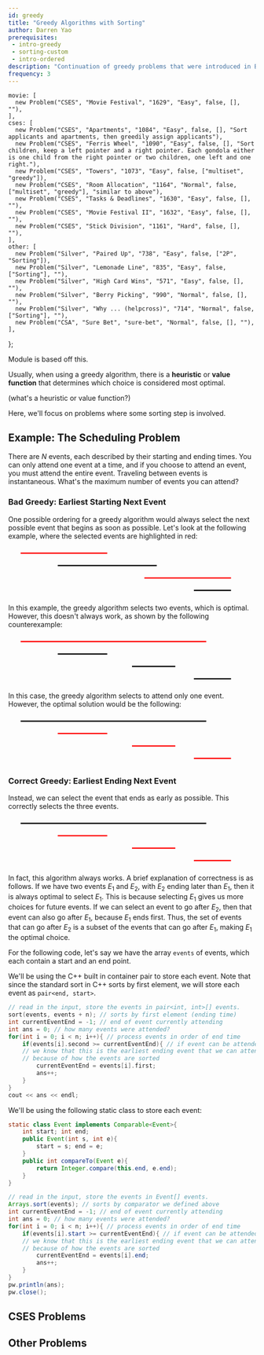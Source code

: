 ```yaml
---
id: greedy
title: "Greedy Algorithms with Sorting"
author: Darren Yao
prerequisites: 
 - intro-greedy
 - sorting-custom
 - intro-ordered
description: "Continuation of greedy problems that were introduced in Bronze."
frequency: 3
---
```



    movie: [
      new Problem("CSES", "Movie Festival", "1629", "Easy", false, [], ""),
    ],
    cses: [
      new Problem("CSES", "Apartments", "1084", "Easy", false, [], "Sort applicants and apartments, then greedily assign applicants"),
      new Problem("CSES", "Ferris Wheel", "1090", "Easy", false, [], "Sort children, keep a left pointer and a right pointer. Each gondola either is one child from the right pointer or two children, one left and one right."),
      new Problem("CSES", "Towers", "1073", "Easy", false, ["multiset", "greedy"]),
      new Problem("CSES", "Room Allocation", "1164", "Normal", false, ["multiset", "greedy"], "similar to above"),
      new Problem("CSES", "Tasks & Deadlines", "1630", "Easy", false, [], ""),
      new Problem("CSES", "Movie Festival II", "1632", "Easy", false, [], ""),
      new Problem("CSES", "Stick Division", "1161", "Hard", false, [], ""),
    ],
    other: [
      new Problem("Silver", "Paired Up", "738", "Easy", false, ["2P", "Sorting"]),
      new Problem("Silver", "Lemonade Line", "835", "Easy", false, ["Sorting"], ""),
      new Problem("Silver", "High Card Wins", "571", "Easy", false, [], ""),
      new Problem("Silver", "Berry Picking", "990", "Normal", false, [], ""),
      new Problem("Silver", "Why ... (helpcross)", "714", "Normal", false, ["Sorting"], ""),
      new Problem("CSA", "Sure Bet", "sure-bet", "Normal", false, [], ""),
    ],
};

<!-- new Problem("Silver", "Rest Stops", "810", "?", false, [], ""), -->
<!-- new Problem("CF", "Did you Mean...", "contest/860/problem/A", "?", false, [], ""), -->
<!-- new Problem("CF", "Bus", "contest/864/problem/C", "?", false, [], ""), -->
<!-- new Problem("CF", "Permutation", "contest/864/problem/D", "?", false, [], ""), -->
<!--   new Problem("CF", "New Year and Three Musketeers", "contest/611/problem/E", "Hard", false, [], "needs maps"), -->

<Resources>
  <Resource source="IUSACO" title="9 - Greedy Algorithms">Module is based off this.</Resource>
  <Resource source="CPH" title="6 - Greedy Algorithms" starred></Resource>
  <Resource source="PAPS" title="8 - Greedy Algorithms"></Resource>
  <Resource source="CPC" title="5 - Greedy Algorithms" url="05_greedy_algorithms"></Resource>
</Resources>

<br />

Usually, when using a greedy algorithm, there is a **heuristic** or **value function** that determines which choice is considered most optimal. 

(what's a heuristic or value function?)

<IncompleteSection />

Here, we'll focus on problems where some sorting step is involved.

## Example: The Scheduling Problem

<Problems problems={problems.movie} />

There are $N$ events, each described by their starting and ending times. You can only attend one event at a time, and if you choose to attend an event, you must attend the entire event. Traveling between events is instantaneous. What's the maximum number of events you can attend?

### Bad Greedy: Earliest Starting Next Event

One possible ordering for a greedy algorithm would always select the next possible event that begins as soon as possible. Let's look at the following example, where the selected events are highlighted in red:

<svg viewBox="0 0 200 40">
  <line x1="10" y1="5" x2="80" y2="5" style="stroke:rgb(255,0,0);stroke-width:1" />
  <line x1="40" y1="15" x2="120" y2="15" style="stroke:rgb(0,0,0);stroke-width:1" />
  <line x1="110" y1="25" x2="180" y2="25" style="stroke:rgb(255,0,0);stroke-width:1" />
  <line x1="150" y1="35" x2="180" y2="35" style="stroke:rgb(0,0,0);stroke-width:1" />
</svg>

In this example, the greedy algorithm selects two events, which is optimal. However, this doesn't always work, as shown by the following counterexample:

<svg viewBox="0 0 200 40">
  <line x1="10" y1="5" x2="160" y2="5" style="stroke:rgb(255,0,0);stroke-width:1" />
  <line x1="40" y1="15" x2="80" y2="15" style="stroke:rgb(0,0,0);stroke-width:1" />
  <line x1="100" y1="25" x2="135" y2="25" style="stroke:rgb(0,0,0);stroke-width:1" />
  <line x1="150" y1="35" x2="180" y2="35" style="stroke:rgb(0,0,0);stroke-width:1" />
</svg>

In this case, the greedy algorithm selects to attend only one event. However, the optimal solution would be the following:

<svg viewBox="0 0 200 40">
  <line x1="10" y1="5" x2="160" y2="5" style="stroke:rgb(0,0,0);stroke-width:1" />
  <line x1="40" y1="15" x2="80" y2="15" style="stroke:rgb(255,0,0);stroke-width:1" />
  <line x1="100" y1="25" x2="135" y2="25" style="stroke:rgb(255,0,0);stroke-width:1" />
  <line x1="150" y1="35" x2="180" y2="35" style="stroke:rgb(255,0,0);stroke-width:1" />
</svg>

### Correct Greedy: Earliest Ending Next Event

Instead, we can select the event that ends as early as possible. This correctly selects the three events.

<svg viewBox="0 0 200 40">
  <line x1="10" y1="5" x2="160" y2="5" style="stroke:rgb(0,0,0);stroke-width:1" />
  <line x1="40" y1="15" x2="80" y2="15" style="stroke:rgb(255,0,0);stroke-width:1" />
  <line x1="100" y1="25" x2="135" y2="25" style="stroke:rgb(255,0,0);stroke-width:1" />
  <line x1="150" y1="35" x2="180" y2="35" style="stroke:rgb(255,0,0);stroke-width:1" />
</svg>

In fact, this algorithm always works. A brief explanation of correctness is as follows. If we have two events $E_1$ and $E_2$, with $E_2$ ending later than $E_1$, then it is always optimal to select $E_1$. This is because selecting $E_1$ gives us more choices for future events. If we can select an event to go after $E_2$, then that event can also go after $E_1$, because $E_1$ ends first. Thus, the set of events that can go after $E_2$ is a subset of the events that can go after $E_1$, making $E_1$ the optimal choice.

For the following code, let's say we have the array `events` of events, which each contain a start and an end point. 

<LanguageSection>

<CPPSection>

We'll be using the C++ built in container pair to store each event. Note that since the standard sort in C++ sorts by first element, we will store each event as `pair<end, start>`. 

```cpp
// read in the input, store the events in pair<int, int>[] events.
sort(events, events + n); // sorts by first element (ending time)
int currentEventEnd = -1; // end of event currently attending
int ans = 0; // how many events were attended?
for(int i = 0; i < n; i++){ // process events in order of end time
	if(events[i].second >= currentEventEnd){ // if event can be attended
	// we know that this is the earliest ending event that we can attend
	// because of how the events are sorted
		currentEventEnd = events[i].first;
		ans++;
	}
}
cout << ans << endl;
```

</CPPSection>

<JavaSection>

We'll be using the following static class to store each event:

```java
static class Event implements Comparable<Event>{
	int start; int end;
	public Event(int s, int e){
		start = s; end = e;
	}
	public int compareTo(Event e){
		return Integer.compare(this.end, e.end);
	}
}
```


```java
// read in the input, store the events in Event[] events.
Arrays.sort(events); // sorts by comparator we defined above
int currentEventEnd = -1; // end of event currently attending
int ans = 0; // how many events were attended?
for(int i = 0; i < n; i++){ // process events in order of end time
	if(events[i].start >= currentEventEnd){ // if event can be attended
	// we know that this is the earliest ending event that we can attend
	// because of how the events are sorted
		currentEventEnd = events[i].end;
		ans++;
	}
}
pw.println(ans);
pw.close();
```

</JavaSection>

</LanguageSection>


## CSES Problems

<Problems problems={problems.cses} />

## Other Problems

<Problems problems={problems.other} />